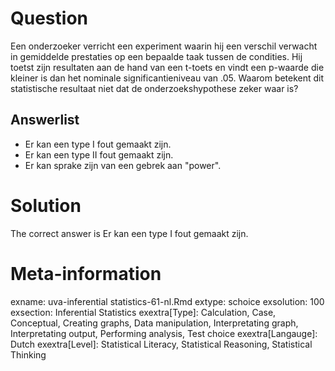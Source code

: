 Question
========

Een onderzoeker verricht een experiment waarin hij een verschil verwacht in gemiddelde prestaties op een bepaalde taak tussen de condities. Hij toetst zijn resultaten aan de hand van een t-toets en vindt een p-waarde die kleiner is dan het nominale significantieniveau van .05. Waarom betekent dit statistische resultaat niet dat de onderzoekshypothese zeker waar is? 

Answerlist
----------
* Er kan een type I fout gemaakt zijn.
* Er kan een type II fout gemaakt zijn.
* Er kan sprake zijn van een gebrek aan \"power\".

Solution
========

The correct answer is  Er kan een type I fout gemaakt zijn. 

Meta-information
================
exname: uva-inferential statistics-61-nl.Rmd 
extype: schoice 
exsolution: 100 
exsection: Inferential Statistics
exextra[Type]: Calculation, Case, Conceptual, Creating graphs, Data manipulation, Interpretating graph, Interpretating output, Performing analysis, Test choice 
exextra[Langauge]: Dutch 
exextra[Level]: Statistical Literacy, Statistical Reasoning, Statistical Thinking 
